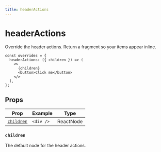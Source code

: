 ```yaml
---
title: headerActions
---
```


# headerActions

Override the header actions. Return a fragment so your items appear inline.

```tsx copy
const overrides = {
  headerActions: ({ children }) => (
    <>
      {children}
      <button>Click me</button>
    </>
  ),
};
```

## Props

| Prop                    | Example   | Type      |
| ----------------------- | --------- | --------- |
| [`children`](#children) | `<div />` | ReactNode |

### `children`

The default node for the header actions.
